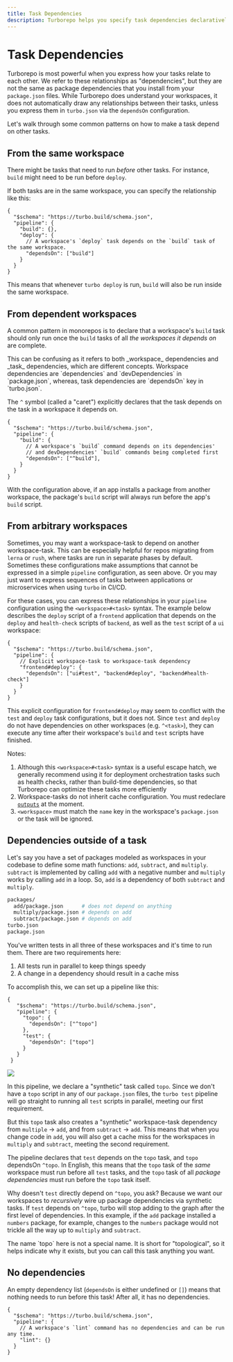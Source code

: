```yaml
---
title: Task Dependencies
description: Turborepo helps you specify task dependencies declaratively.
---
```



# Task Dependencies

Turborepo is most powerful when you express how your tasks relate to each other.
We refer to these relationships as "dependencies", but they are not the same as
package dependencies that you install from your `package.json` files. While Turborepo
does understand your workspaces, it does not automatically draw any
relationships between their tasks, unless you express them in `turbo.json` via
the `dependsOn` configuration.

Let's walk through some common patterns on how to make a task depend on other tasks.

## From the same workspace

There might be tasks that need to run _before_ other tasks. For instance,
`build` might need to be run before `deploy`.

If both tasks are in the same workspace, you can specify the relationship like
this:

```jsonc filename="turbo.json"
{
  "$schema": "https://turbo.build/schema.json",
  "pipeline": {
    "build": {},
    "deploy": {
      // A workspace's `deploy` task depends on the `build` task of the same workspace.
      "dependsOn": ["build"]
    }
  }
}
```

This means that whenever `turbo deploy` is run, `build` will also be run
inside the same workspace.

## From dependent workspaces

A common pattern in monorepos is to declare that a workspace's `build` task
should only run once the `build` tasks of all _the workspaces it depends on_ are
complete.

<Callout type="info">
This can be confusing as it refers to both _workspace_ dependencies
and _task_ dependencies, which are different concepts. Workspace dependencies are `dependencies`
and `devDependencies` in `package.json`, whereas, task dependencies are `dependsOn` key in `turbo.json`.
</Callout>

The `^` symbol (called a "caret") explicitly declares that the task depends on the task in a
workspace it depends on.

```jsonc filename="turbo.json"
{
  "$schema": "https://turbo.build/schema.json",
  "pipeline": {
    "build": {
      // A workspace's `build` command depends on its dependencies'
      // and devDependencies' `build` commands being completed first
      "dependsOn": ["^build"],
    }
  }
}
```

With the configuration above, if an app installs a package from another workspace, the package's
`build` script will always run before the app's `build` script.

## From arbitrary workspaces

Sometimes, you may want a workspace-task to depend on another
workspace-task. This can be especially helpful for repos migrating from `lerna`
or `rush`, where tasks are run in separate phases by default. Sometimes these
configurations make assumptions that cannot be expressed in a simple `pipeline`
configuration, as seen above. Or you may just want to express sequences of tasks
between applications or microservices when using `turbo` in CI/CD.

For these cases, you can express these relationships in your `pipeline`
configuration using the `<workspace>#<task>` syntax. The example below describes
the `deploy` script of a `frontend` application that depends on the `deploy` and
`health-check` scripts of `backend`, as well as the `test` script of a `ui`
workspace:

```jsonc filename="turbo.json"
{
  "$schema": "https://turbo.build/schema.json",
  "pipeline": {
    // Explicit workspace-task to workspace-task dependency
    "frontend#deploy": {
      "dependsOn": ["ui#test", "backend#deploy", "backend#health-check"]
    }
  }
}
```

This explicit configuration for `frontend#deploy` may seem to conflict with the
`test` and `deploy` task configurations, but it does not. Since `test` and
`deploy` do not have dependencies on other workspaces (e.g. `^<task>`), they can
execute any time after their workspace's `build` and `test` scripts have
finished.

<Callout>
  Notes:

1. Although this `<workspace>#<task>` syntax is a useful escape hatch, we
   generally recommend using it for deployment orchestration tasks such as
   health checks, rather than build-time dependencies, so that Turborepo can
   optimize these tasks more efficiently
1. Workspace-tasks do not inherit cache configuration. You must redeclare
   [`outputs`](/repo/docs/reference/configuration#outputs) at the moment.
1. `<workspace>` must match the `name` key in the workspace's `package.json` or
   the task will be ignored.

</Callout>

## Dependencies outside of a task

Let's say you have a set of packages modeled as workspaces in your codebase to
define some math functions: `add`, `subtract`, and `multiply`. `subtract` is
implemented by calling `add` with a negative number and `multiply` works by
calling `add` in a loop. So, `add` is a dependency of both `subtract` and
`multiply`.

```bash
packages/
  add/package.json      # does not depend on anything
  multiply/package.json # depends on add
  subtract/package.json # depends on add
turbo.json
package.json
```

You've written tests in all three of these workspaces and it's time to run them.
There are two requirements here:

1. All tests run in parallel to keep things speedy
2. A change in a dependency should result in a cache miss

To accomplish this, we can set up a pipeline like this:

```jsonc filename="turbo.json"
{
   "$schema": "https://turbo.build/schema.json",
   "pipeline": {
     "topo": {
       "dependsOn": ["^topo"]
     },
     "test": {
       "dependsOn": ["topo"]
     }
   }
 }
```

![](/images/docs/task-graph-with-placeholder-task.png)

In this pipeline, we declare a "synthetic" task called `topo`. Since we don't
have a `topo` script in any of our `package.json` files, the `turbo test`
pipeline will go straight to running all `test` scripts in parallel, meeting our first requirement.

But this `topo` task also creates a "synthetic" workspace-task dependency from `multiple` -> `add`,
and from `subtract` -> `add`. This means that when you change code in `add`, you will also get
a cache miss for the workspaces in `multiply` and `subtract`, meeting the second requirement.

The pipeline declares that `test` depends on the `topo` task, and `topo` dependsOn `^topo`. In
English, this means that the `topo` task of the _same_ workspace must run before all `test` tasks,
and the `topo` task of all _package dependencies_ must run before the `topo` task itself.

Why doesn't `test` directly depend on `^topo`, you ask? Because we want our workspaces to _recursively_
wire up package dependencies via synthetic tasks. If `test` depends on `^topo`, turbo will stop
adding to the graph after the first level of dependencies. In this example, if the `add` package
installed a `numbers` package, for example, changes to the `numbers` package would not trickle
all the way up to `multiply` and `subtract`.

<Callout type="idea">
  The name `topo` here is not a special name. It is short for "topological", so it helps indicate
  why it exists, but you can call this task anything you want.
</Callout>

## No dependencies

An empty dependency list (`dependsOn` is either undefined or `[]`) means that
nothing needs to run before this task! After all, it has no dependencies.

```jsonc filename="turbo.json"
{
  "$schema": "https://turbo.build/schema.json",
  "pipeline": {
    // A workspace's `lint` command has no dependencies and can be run any time.
    "lint": {}
  }
}
```
